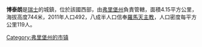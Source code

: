'''博泰朗'''是[[瑞士|瑞士]]的城鎮，位於該國西部，由[[弗里堡州|弗里堡州]]負責管轄，面積4.15平方公里，海拔高度744米，2011年人口492，八成半人口信奉[[羅馬天主教|羅馬天主教]]，人口密度每平方公里119人。

{{Switzerland-geo-stub}}
[[Category:弗里堡州的市镇|Category:弗里堡州的市镇]]